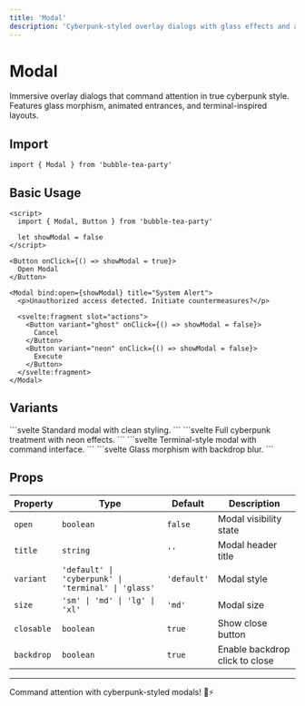 ```yaml
---
title: 'Modal'
description: 'Cyberpunk-styled overlay dialogs with glass effects and animations'
---
```


# Modal

Immersive overlay dialogs that command attention in true cyberpunk style. Features glass morphism, animated entrances, and terminal-inspired layouts.

## Import

```svelte
import { Modal } from 'bubble-tea-party'
```

## Basic Usage

```svelte
<script>
  import { Modal, Button } from 'bubble-tea-party'
  
  let showModal = false
</script>

<Button onClick={() => showModal = true}>
  Open Modal
</Button>

<Modal bind:open={showModal} title="System Alert">
  <p>Unauthorized access detected. Initiate countermeasures?</p>
  
  <svelte:fragment slot="actions">
    <Button variant="ghost" onClick={() => showModal = false}>
      Cancel
    </Button>
    <Button variant="neon" onClick={() => showModal = false}>
      Execute
    </Button>
  </svelte:fragment>
</Modal>
```

## Variants

<Tabs>
  <Tab title="Default">
    ```svelte
    <Modal title="Default Modal">
      Standard modal with clean styling.
    </Modal>
    ```
  </Tab>
  
  <Tab title="Cyberpunk">
    ```svelte
    <Modal variant="cyberpunk" title="Cyber Modal">
      Full cyberpunk treatment with neon effects.
    </Modal>
    ```
  </Tab>
  
  <Tab title="Terminal">
    ```svelte
    <Modal variant="terminal" title="root@matrix:~$">
      Terminal-style modal with command interface.
    </Modal>
    ```
  </Tab>
  
  <Tab title="Glass">
    ```svelte
    <Modal variant="glass" title="Glass Modal">
      Glass morphism with backdrop blur.
    </Modal>
    ```
  </Tab>
</Tabs>

## Props

| Property | Type | Default | Description |
|----------|------|---------|-------------|
| `open` | `boolean` | `false` | Modal visibility state |
| `title` | `string` | `''` | Modal header title |
| `variant` | `'default' \| 'cyberpunk' \| 'terminal' \| 'glass'` | `'default'` | Modal style |
| `size` | `'sm' \| 'md' \| 'lg' \| 'xl'` | `'md'` | Modal size |
| `closable` | `boolean` | `true` | Show close button |
| `backdrop` | `boolean` | `true` | Enable backdrop click to close |

---

Command attention with cyberpunk-styled modals! 📱⚡